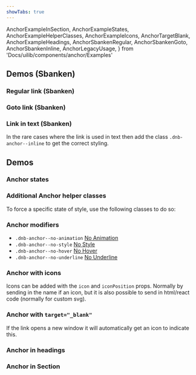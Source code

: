 ```yaml
---
showTabs: true
---
```


  AnchorExampleInSection,
  AnchorExampleStates,
  AnchorExampleHelperClasses,
  AnchorExampleIcons,
  AnchorTargetBlank,
  AnchorExampleHeadings,
  AnchorSbankenRegular,
  AnchorSbankenGoto,
  AnchorSbankenInline,
  AnchorLegacyUsage,
} from 'Docs/uilib/components/anchor/Examples'

<VisibilityByTheme visible="sbanken">

## Demos (Sbanken)

### Regular link (Sbanken)

<AnchorSbankenRegular />

### Goto link (Sbanken)

<AnchorSbankenGoto />

### Link in text (Sbanken)

In the rare cases where the link is used in text then add the class `.dnb-anchor--inline` to get the correct styling.

<AnchorSbankenInline />

</VisibilityByTheme>

## Demos

### Anchor states

<AnchorExampleStates />

### Additional Anchor helper classes

To force a specific state of style, use the following classes to do so:

<AnchorExampleHelperClasses />

### Anchor modifiers

- `.dnb-anchor--no-animation` <a href="/uilib/components/anchor" className="dnb-anchor dnb-anchor--no-animation">No Animation</a>
- `.dnb-anchor--no-style` <a href="/uilib/components/anchor" className="dnb-anchor dnb-anchor--no-style">No Style</a>
- `.dnb-anchor--no-hover` <a href="/uilib/components/anchor" className="dnb-anchor dnb-anchor--no-hover">No Hover</a>
- `.dnb-anchor--no-underline` <a href="/uilib/components/anchor" className="dnb-anchor dnb-anchor--no-underline">No Underline</a>

### Anchor with icons

Icons can be added with the `icon` and `iconPosition` props. Normally by sending in the name if an icon, but it is also possible to send in html/react code (normally for custom svg).

<AnchorExampleIcons />

### Anchor with `target="_blank"`

If the link opens a new window it will automatically get an icon to indicate this.

<AnchorTargetBlank />

### Anchor in headings

<AnchorExampleHeadings />

### Anchor in Section

<AnchorExampleInSection />

<AnchorLegacyUsage />
